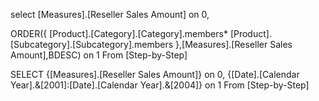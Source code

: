 select 
[Measures].[Reseller Sales Amount] on 0,

ORDER({
[Product].[Category].[Category].members*
[Product].[Subcategory].[Subcategory].members
},[Measures].[Reseller Sales Amount],BDESC)
 on 1
From [Step-by-Step]



SELECT {[Measures].[Reseller Sales Amount]} on 0,
{[Date].[Calendar Year].&[2001]:[Date].[Calendar Year].&[2004]} 
on 1 
From [Step-by-Step]